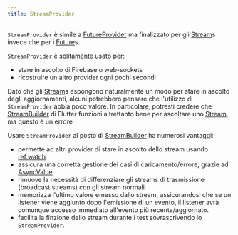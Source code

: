 ```yaml
---
title: StreamProvider
---
```



`StreamProvider` è simile a [FutureProvider] ma finalizzato per gli [Stream]s
invece che per i [Future]s.

`StreamProvider` è solitamente usato per:

- stare in ascolto di Firebase o web-sockets
- ricostruire un altro provider ogni pochi secondi

Dato che gli [Stream]s espongono naturalmente un modo per stare in ascolto degli aggiornamenti,
alcuni potrebbero pensare che l'utilizzo di `StreamProvider` abbia poco valore.
In particolare, potresti credere che [StreamBuilder] di Flutter funzioni altrettanto bene per ascoltare uno [Stream], ma questo è un errore

Usare `StreamProvider` al posto di [StreamBuilder] ha numerosi vantaggi:

- permette ad altri provider di stare in ascolto dello stream usando [ref.watch].
- assicura una corretta gestione dei casi di caricamento/errore, grazie ad [AsyncValue].
- rimuove la necessità di differenziare gli streams di trasmissione (broadcast streams)
  con gli stream normali.
- memorizza l'ultimo valore emesso dallo stream, assicurandosi che se un
  listener viene aggiunto dopo l'emissione di un evento, il listener avrà comunque
  accesso immediato all'evento più recente/aggiornato.
- facilita la finzione dello stream durante i test sovrascrivendo lo `StreamProvider`.

[ref.watch]: ../concepts/reading#usare-refwatch-per-osservare-un-provider
[statenotifierprovider]: ./state_notifier_provider
[provider]: ./provider
[futureprovider]: ./future_provider
[asyncvalue]: https://pub.dev/documentation/riverpod/latest/riverpod/AsyncValue-class.html
[future]: https://api.dart.dev/dart-async/Future-class.html
[stream]: https://api.dart.dev/dart-async/Stream-class.html
[stream.periodic]: https://api.dart.dev/stable/2.15.1/dart-async/Stream/Stream.periodic.html
[family]: ../concepts/modifiers/family
[streambuilder]: https://api.flutter.dev/flutter/widgets/StreamBuilder-class.html
